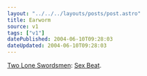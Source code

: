 ```yaml
---
layout: "../../../layouts/posts/post.astro"
title: Earworm
source: v1
tags: ["v1"]
datePublished: 2004-06-10T09:28:03
dateUpdated: 2004-06-10T09:28:03
---
```


[Two Lone Swordsmen](http://www.twoloneswordsmen.com/): [Sex Beat](http://www.warprecords.com/bleep/current_item.php?id=WARP119_DM-05).
